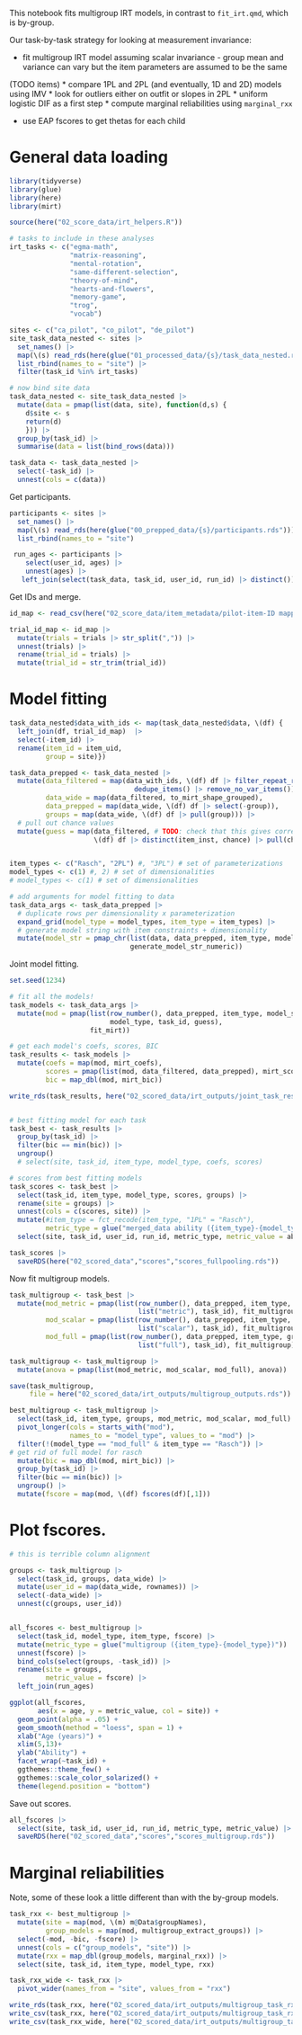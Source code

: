 This notebook fits multigroup IRT models, in contrast to `fit_irt.qmd`, which is by-group. 

Our task-by-task strategy for looking at measurement invariance:

* fit multigroup IRT model assuming scalar invariance - group mean and variance can vary but the item parameters are assumed to be the same

(TODO items)
* compare 1PL and 2PL (and eventually, 1D and 2D) models using IMV
* look for outliers either on outfit or slopes in 2PL
* uniform logistic DIF as a first step
* compute marginal reliabilities using `marginal_rxx` 

<!-- * use resulting item parameters for fitting CATs -->
* use EAP fscores to get thetas for each child

# General data loading

```r
library(tidyverse)
library(glue)
library(here)
library(mirt)

source(here("02_score_data/irt_helpers.R"))

# tasks to include in these analyses
irt_tasks <- c("egma-math",
               "matrix-reasoning",
               "mental-rotation",
               "same-different-selection",
               "theory-of-mind",
               "hearts-and-flowers",
               "memory-game",
               "trog",
               "vocab")

sites <- c("ca_pilot", "co_pilot", "de_pilot")
site_task_data_nested <- sites |>
  set_names() |>
  map(\(s) read_rds(here(glue("01_processed_data/{s}/task_data_nested.rds")))) |>
  list_rbind(names_to = "site") |>
  filter(task_id %in% irt_tasks)

# now bind site data
task_data_nested <- site_task_data_nested |>
  mutate(data = pmap(list(data, site), function(d,s) {
    d$site <- s
    return(d) 
    })) |>
  group_by(task_id) |>
  summarise(data = list(bind_rows(data)))

task_data <- task_data_nested |>
  select(-task_id) |>
  unnest(cols = c(data))
```

Get participants. 

```r
participants <- sites |>
  set_names() |>
  map(\(s) read_rds(here(glue("00_prepped_data/{s}/participants.rds")))) |>
  list_rbind(names_to = "site")

 run_ages <- participants |>
    select(user_id, ages) |>
    unnest(ages) |>
   left_join(select(task_data, task_id, user_id, run_id) |> distinct())
```

Get IDs and merge.

```r
id_map <- read_csv(here("02_score_data/item_metadata/pilot-item-ID mapping.csv"))

trial_id_map <- id_map |>
  mutate(trials = trials |> str_split(",")) |>
  unnest(trials) |>
  rename(trial_id = trials) |>
  mutate(trial_id = str_trim(trial_id))
```


# Model fitting

```r

task_data_nested$data_with_ids <- map(task_data_nested$data, \(df) {
  left_join(df, trial_id_map)  |>
  select(-item_id) |>
  rename(item_id = item_uid, 
         group = site)})

task_data_prepped <- task_data_nested |>
  mutate(data_filtered = map(data_with_ids, \(df) df |> filter_repeat_runs() |>
                               dedupe_items() |> remove_no_var_items()),
         data_wide = map(data_filtered, to_mirt_shape_grouped), 
         data_prepped = map(data_wide, \(df) df |> select(-group)),
         groups = map(data_wide, \(df) df |> pull(group))) |>
  # pull out chance values
  mutate(guess = map(data_filtered, # TODO: check that this gives correct order
                     \(df) df |> distinct(item_inst, chance) |> pull(chance)))


item_types <- c("Rasch", "2PL") #, "3PL") # set of parameterizations
model_types <- c(1) #, 2) # set of dimensionalities
# model_types <- c(1) # set of dimensionalities

# add arguments for model fitting to data
task_data_args <- task_data_prepped |>
  # duplicate rows per dimensionality x parameterization
  expand_grid(model_type = model_types, item_type = item_types) |>
  # generate model string with item constraints + dimensionality
  mutate(model_str = pmap_chr(list(data, data_prepped, item_type, model_type),
                              generate_model_str_numeric))
```

Joint model fitting. 

```r
set.seed(1234)

# fit all the models!
task_models <- task_data_args |>
  mutate(mod = pmap(list(row_number(), data_prepped, item_type, model_str,
                         model_type, task_id, guess),
                    fit_mirt))

# get each model's coefs, scores, BIC
task_results <- task_models |>
  mutate(coefs = map(mod, mirt_coefs),
         scores = pmap(list(mod, data_filtered, data_prepped), mirt_scores),
         bic = map_dbl(mod, mirt_bic))

write_rds(task_results, here("02_scored_data/irt_outputs/joint_task_results.rds"))


# best fitting model for each task
task_best <- task_results |>
  group_by(task_id) |>
  filter(bic == min(bic)) |>
  ungroup()
  # select(site, task_id, item_type, model_type, coefs, scores)

# scores from best fitting models
task_scores <- task_best |>
  select(task_id, item_type, model_type, scores, groups) |>
  rename(site = groups) |>
  unnest(cols = c(scores, site)) |>
  mutate(#item_type = fct_recode(item_type, "1PL" = "Rasch"),
         metric_type = glue("merged_data ability ({item_type}-{model_type})")) |>
  select(site, task_id, user_id, run_id, metric_type, metric_value = ability)

task_scores |>
  saveRDS(here("02_scored_data","scores","scores_fullpooling.rds"))
```

Now fit multigroup models.

```r
task_multigroup <- task_best |>
  mutate(mod_metric = pmap(list(row_number(), data_prepped, item_type, groups, model_str, 
                                list("metric"), task_id), fit_multigroup),
         mod_scalar = pmap(list(row_number(), data_prepped, item_type, groups, model_str, 
                                list("scalar"), task_id), fit_multigroup),
         mod_full = pmap(list(row_number(), data_prepped, item_type, groups, model_str, 
                                list("full"), task_id), fit_multigroup))
```

```r
task_multigroup <- task_multigroup |>
  mutate(anova = pmap(list(mod_metric, mod_scalar, mod_full), anova)) 

save(task_multigroup, 
     file = here("02_scored_data/irt_outputs/multigroup_outputs.rds"))
```

```r
best_multigroup <- task_multigroup |>
  select(task_id, item_type, groups, mod_metric, mod_scalar, mod_full) |>
  pivot_longer(cols = starts_with("mod"), 
               names_to = "model_type", values_to = "mod") |>
  filter(!(model_type == "mod_full" & item_type == "Rasch")) |>
# get rid of full model for rasch
  mutate(bic = map_dbl(mod, mirt_bic)) |>
  group_by(task_id) |>
  filter(bic == min(bic)) |>
  ungroup() |>
  mutate(fscore = map(mod, \(df) fscores(df)[,1]))
```


# Plot fscores. 

```r
# this is terrible column alignment

groups <- task_multigroup |> 
  select(task_id, groups, data_wide) |> 
  mutate(user_id = map(data_wide, rownames)) |>
  select(-data_wide) |>
  unnest(c(groups, user_id))


all_fscores <- best_multigroup |>
  select(task_id, model_type, item_type, fscore) |>
  mutate(metric_type = glue("multigroup ({item_type}-{model_type})")) |>
  unnest(fscore) |>
  bind_cols(select(groups, -task_id)) |>
  rename(site = groups, 
         metric_value = fscore) |>
  left_join(run_ages)


```

```r
ggplot(all_fscores,
       aes(x = age, y = metric_value, col = site)) + 
  geom_point(alpha = .05) + 
  geom_smooth(method = "loess", span = 1) + 
  xlab("Age (years)") + 
  xlim(5,13)+ 
  ylab("Ability") + 
  facet_wrap(~task_id) + 
  ggthemes::theme_few() +
  ggthemes::scale_color_solarized() + 
  theme(legend.position = "bottom")
```

Save out scores. 

```r
all_fscores |>
  select(site, task_id, user_id, run_id, metric_type, metric_value) |>
  saveRDS(here("02_scored_data","scores","scores_multigroup.rds"))
```

# Marginal reliabilities

Note, some of these look a little different than with the by-group models.

```r
task_rxx <- best_multigroup |>
  mutate(site = map(mod, \(m) m@Data$groupNames),
         group_models = map(mod, multigroup_extract_groups)) |>
  select(-mod, -bic, -fscore) |>
  unnest(cols = c("group_models", "site")) |>
  mutate(rxx = map_dbl(group_models, marginal_rxx)) |>
  select(site, task_id, item_type, model_type, rxx)

task_rxx_wide <- task_rxx |> 
  pivot_wider(names_from = "site", values_from = "rxx") 

write_rds(task_rxx, here("02_scored_data/irt_outputs/multigroup_task_rxx.rds"))
write_csv(task_rxx, here("02_scored_data/irt_outputs/multigroup_task_rxx.csv"))
write_csv(task_rxx_wide, here("02_scored_data/irt_outputs/multigroup_task_rxx_wide.csv"))
```

